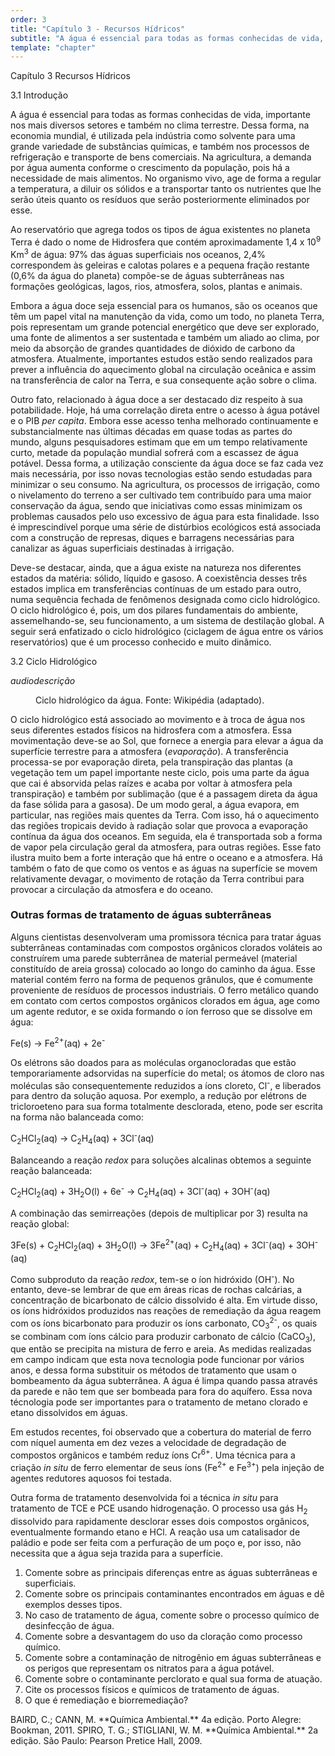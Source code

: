 ```yaml
---
order: 3
title: "Capítulo 3 - Recursos Hídricos"
subtitle: "A água é essencial para todas as formas conhecidas de vida, importante nos mais diversos setores e também no clima terrestre."
template: "chapter"
---
```



<ChapterTitle>Capítulo 3 Recursos Hídricos</ChapterTitle>

<ChapterSubtitle>3.1 Introdução</ChapterSubtitle>

A água é essencial para todas as formas conhecidas de vida, importante nos mais diversos setores e também no clima terrestre. Dessa forma, na economia mundial, é utilizada pela indústria como solvente para uma grande variedade de substâncias químicas, e também nos processos de refrigeração e transporte de bens comerciais. Na agricultura, a demanda por água aumenta conforme o crescimento da população, pois há a necessidade de mais alimentos. No organismo vivo, age de forma a regular a temperatura, a diluir os sólidos e a transportar tanto os nutrientes que lhe serão úteis quanto os resíduos que serão posteriormente eliminados por esse.

Ao reservatório que agrega todos os tipos de água existentes no planeta Terra é dado o nome de Hidrosfera que contém aproximadamente 1,4 x 10<sup>9</sup> Km<sup>3</sup> de água: 97% das águas superficiais nos oceanos, 2,4% correspondem às geleiras e calotas polares e a pequena fração restante (0,6% da água do planeta) compõe-se de águas subterrâneas nas formações geológicas, lagos, rios, atmosfera, solos, plantas e animais.

Embora a água doce seja essencial para os humanos, são os oceanos que têm um papel vital na manutenção da vida, como um todo, no planeta Terra, pois representam um grande potencial energético que deve ser explorado, uma fonte de alimentos a ser sustentada e também um aliado ao clima, por meio da absorção de grandes quantidades de dióxido de carbono da atmosfera. Atualmente, importantes estudos estão sendo realizados para prever a influência do aquecimento global na circulação oceânica e assim na transferência de calor na Terra, e sua consequente ação sobre o clima.

Outro fato, relacionado à água doce a ser destacado diz respeito à sua potabilidade. Hoje, há uma correlação direta entre o acesso à água potável e o PIB _per capita_. Embora esse acesso tenha melhorado continuamente e substancialmente nas últimas décadas em quase todas as partes do mundo, alguns pesquisadores estimam que em um tempo relativamente curto, metade da população mundial sofrerá com a escassez de água potável. Dessa forma, a utilização consciente da água doce se faz cada vez mais necessária, por isso novas tecnologias estão sendo estudadas para minimizar o seu consumo. Na agricultura, os processos de irrigação, como o nivelamento do terreno a ser cultivado tem contribuído para uma maior conservação da água, sendo que iniciativas como essas minimizam os problemas causados pelo uso excessivo de água para esta finalidade. Isso é imprescindível porque uma série de distúrbios ecológicos está associada com a construção de represas, diques e barragens necessárias para canalizar as águas superficiais destinadas à irrigação.

Deve-se destacar, ainda, que a água existe na natureza nos diferentes estados da matéria: sólido, líquido e gasoso. A coexistência desses três estados implica em transferências contínuas de um estado para outro, numa sequência fechada de fenômenos designada como ciclo hidrológico. O ciclo hidrológico é, pois, um dos pilares fundamentais do ambiente, assemelhando-se, seu funcionamento, a um sistema de destilação global. A seguir será enfatizado o ciclo hidrológico (ciclagem de água entre os vários reservatórios) que é um processo conhecido e muito dinâmico.

<ChapterSubtitle>3.2 Ciclo Hidrológico</ChapterSubtitle>

_audiodescrição_

<Figure imgSrc="https://acervo.sead.ufes.br/materiais/quimica/quimica-ambiental/img/fig-3-1.jpg" alt="Ciclo hidrológico da água" figureNumber="3.1">
Ciclo hidrológico da água. Fonte: Wikipédia (adaptado).
</Figure>

O ciclo hidrológico está associado ao movimento e à troca de água nos seus diferentes estados físicos na hidrosfera com a atmosfera. Essa movimentação deve-se ao Sol, que fornece a energia para elevar a água da superfície terrestre para a atmosfera (_evaporação_). A transferência processa-se por evaporação direta, pela transpiração das plantas (a vegetação tem um papel importante neste ciclo, pois uma parte da água que cai é absorvida pelas raízes e acaba por voltar à atmosfera pela transpiração) e também por sublimação (que é a passagem direta da água da fase sólida para a gasosa). De um modo geral, a água evapora, em particular, nas regiões mais quentes da Terra. Com isso, há o aquecimento das regiões tropicais devido à radiação solar que provoca a evaporação contínua da água dos oceanos. Em seguida, ela é transportada sob a forma de vapor pela circulação geral da atmosfera, para outras regiões. Esse fato ilustra muito bem a forte interação que há entre o oceano e a atmosfera. Há também o fato de que como os ventos e as águas na superfície se movem relativamente devagar, o movimento de rotação da Terra contribui para provocar a circulação da atmosfera e do oceano.


### Outras formas de tratamento de águas subterrâneas

Alguns cientistas desenvolveram uma promissora técnica para tratar águas subterrâneas contaminadas com compostos orgânicos clorados voláteis ao construírem uma parede subterrânea de material permeável (material constituído de areia grossa) colocado ao longo do caminho da água. Esse material contém ferro na forma de pequenos grânulos, que é comumente proveniente de resíduos de processos industriais. O ferro metálico quando em contato com certos compostos orgânicos clorados em água, age como um agente redutor, e se oxida formando o íon ferroso que se dissolve em água:

<EquationBox>
  <Equation id="3.21">
    <span>Fe(s) → Fe<sup>2+</sup>(aq) + 2e<sup>-</sup></span>
  </Equation>
</EquationBox>

Os elétrons são doados para as moléculas organocloradas que estão temporariamente adsorvidas na superfície do metal; os átomos de cloro nas moléculas são consequentemente reduzidos a íons cloreto, Cl<sup>-</sup>, e liberados para dentro da solução aquosa. Por exemplo, a redução por elétrons de tricloroeteno para sua forma totalmente desclorada, eteno, pode ser escrita na forma não balanceada como:

<EquationBox>
  <Equation id="3.22">
    <span>C<sub>2</sub>HCl<sub>2</sub>(aq) → C<sub>2</sub>H<sub>4</sub>(aq) + 3Cl<sup>-</sup>(aq)</span>
  </Equation>
</EquationBox>

Balanceando a reação _redox_ para soluções alcalinas obtemos a seguinte reação balanceada:

<EquationBox>
  <Equation id="3.23">
    <span>C<sub>2</sub>HCl<sub>2</sub>(aq) + 3H<sub>2</sub>O(l) + 6e<sup>-</sup> → C<sub>2</sub>H<sub>4</sub>(aq) + 3Cl<sup>-</sup>(aq) + 3OH<sup>-</sup>(aq)</span>
  </Equation>
</EquationBox>

A combinação das semirreações (depois de multiplicar por 3) resulta na reação global:

<EquationBox>
  <Equation id="3.24">
    <span>3Fe(s) + C<sub>2</sub>HCl<sub>2</sub>(aq) + 3H<sub>2</sub>O(l) → 3Fe<sup>2+</sup>(aq) + C<sub>2</sub>H<sub>4</sub>(aq) + 3Cl<sup>-</sup>(aq) + 3OH<sup>-</sup>(aq)</span>
  </Equation>
</EquationBox>

Como subproduto da reação _redox_, tem-se o íon hidróxido (OH<sup>-</sup>). No entanto, deve-se lembrar de que em áreas ricas de rochas calcárias, a concentração de bicarbonato de cálcio dissolvido é alta. Em virtude disso, os íons hidróxidos produzidos nas reações de remediação da água reagem com os íons bicarbonato para produzir os íons carbonato, CO<sub>3</sub><sup>2-</sup>, os quais se combinam com íons cálcio para produzir carbonato de cálcio (CaCO<sub>3</sub>), que então se precipita na mistura de ferro e areia. As medidas realizadas em campo indicam que esta nova tecnologia pode funcionar por vários anos, e dessa forma substituir os métodos de tratamento que usam o bombeamento da água subterrânea. A água é limpa quando passa através da parede e não tem que ser bombeada para fora do aquífero. Essa nova técnologia pode ser importantes para o tratamento de metano clorado e etano dissolvidos em águas.

Em estudos recentes, foi observado que a cobertura do material de ferro com níquel aumenta em dez vezes a velocidade de degradação de compostos orgânicos e também reduz íons Cr<sup>6+</sup>. Uma técnica para a criação _in situ_ de ferro elementar de seus íons (Fe<sup>2+</sup> e Fe<sup>3+</sup>) pela injeção de agentes redutores aquosos foi testada.

Outra forma de tratamento desenvolvida foi a técnica _in situ_ para tratamento de TCE e PCE usando hidrogenação. O processo usa gás H<sub>2</sub> dissolvido para rapidamente desclorar esses dois compostos orgânicos, eventualmente formando etano e HCl. A reação usa um catalisador de paládio e pode ser feita com a perfuração de um poço e, por isso, não necessita que a água seja trazida para a superfície.

<ChapterSubtitle></ChapterSubtitle>
<Activity title="Desenvolvendo e aplicando o conhecimento">
  <ol>
    <li>Comente sobre as principais diferenças entre as águas subterrâneas e superficiais.</li>
    <li>Comente sobre os principais contaminantes encontrados em águas e dê exemplos desses tipos.</li>
    <li>No caso de tratamento de água, comente sobre o processo químico de desinfecção de água.</li>
    <li>Comente sobre a desvantagem do uso da cloração como processo químico.</li>
    <li>Comente sobre a contaminação de nitrogênio em águas subterrâneas e os perigos que representam os nitratos para a água potável.</li>
    <li>Comente sobre o contaminante perclorato e qual sua forma de atuação.</li>
    <li>Cite os processos físicos e químicos de tratamento de águas.</li>
    <li>O que é remediação e biorremediação?</li>
  </ol>
</Activity>

<References>
  BAIRD, C.; CANN, M. **Química Ambiental.** 4a edição. Porto Alegre: Bookman, 2011.
  SPIRO, T. G.; STIGLIANI, W. M. **Química Ambiental.** 2a edição. São Paulo: Pearson Pretice Hall, 2009.
</References> 